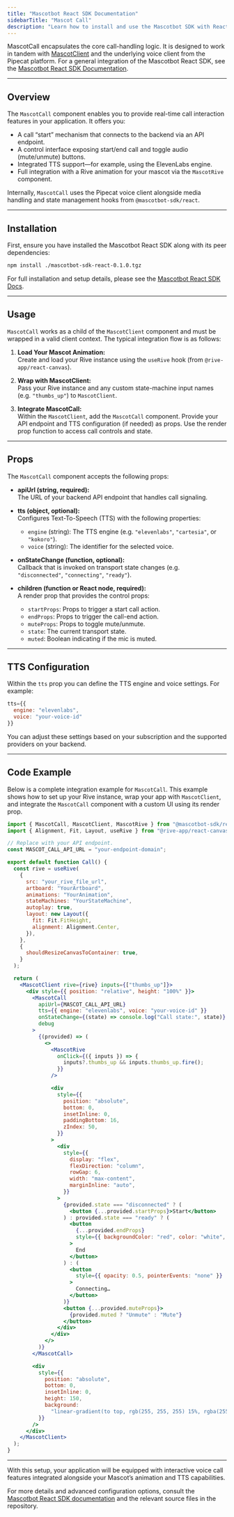```yaml
---
title: "Mascotbot React SDK Documentation"
sidebarTitle: "Mascot Call"
description: "Learn how to install and use the Mascotbot SDK with React."
---
```


MascotCall encapsulates the core call-handling logic. It is designed to work in tandem with [MascotClient](react-sdk) and the underlying voice client from the Pipecat platform. For a general integration of the Mascotbot React SDK, see the [Mascotbot React SDK Documentation](react-sdk).

---

## Overview

The `MascotCall` component enables you to provide real-time call interaction features in your application. It offers you:

- A call “start” mechanism that connects to the backend via an API endpoint.
- A control interface exposing start/end call and toggle audio (mute/unmute) buttons.
- Integrated TTS support—for example, using the ElevenLabs engine.
- Full integration with a Rive animation for your mascot via the `MascotRive` component.

Internally, `MascotCall` uses the Pipecat voice client alongside media handling and state management hooks from `@mascotbot-sdk/react`.

---

## Installation

First, ensure you have installed the Mascotbot React SDK along with its peer dependencies:

```bash
npm install ./mascotbot-sdk-react-0.1.0.tgz
```

For full installation and setup details, please see the [Mascotbot React SDK Docs](react-sdk).

---

## Usage

`MascotCall` works as a child of the `MascotClient` component and must be wrapped in a valid client context. The typical integration flow is as follows:

1. **Load Your Mascot Animation:**  
   Create and load your Rive instance using the `useRive` hook (from `@rive-app/react-canvas`).

2. **Wrap with MascotClient:**  
   Pass your Rive instance and any custom state-machine input names (e.g. `"thumbs_up"`) to `MascotClient`.

3. **Integrate MascotCall:**  
   Within the `MascotClient`, add the `MascotCall` component. Provide your API endpoint and TTS configuration (if needed) as props. Use the render prop function to access call controls and state.

---

## Props

The `MascotCall` component accepts the following props:

- **apiUrl (string, required):**  
  The URL of your backend API endpoint that handles call signaling.

- **tts (object, optional):**  
  Configures Text-To-Speech (TTS) with the following properties:
  - `engine` (string): The TTS engine (e.g. `"elevenlabs"`, `"cartesia"`, or `"kokoro"`).
  - `voice` (string): The identifier for the selected voice.

- **onStateChange (function, optional):**  
  Callback that is invoked on transport state changes (e.g. `"disconnected"`, `"connecting"`, `"ready"`).

- **children (function or React node, required):**  
  A render prop that provides the control props:
  - `startProps`: Props to trigger a start call action.
  - `endProps`: Props to trigger the call-end action.
  - `muteProps`: Props to toggle mute/unmute.
  - `state`: The current transport state.
  - `muted`: Boolean indicating if the mic is muted.

---

## TTS Configuration

Within the `tts` prop you can define the TTS engine and voice settings. For example:

```jsx
tts={{
  engine: "elevenlabs",
  voice: "your-voice-id"
}}
```

You can adjust these settings based on your subscription and the supported providers on your backend.

---

## Code Example

Below is a complete integration example for `MascotCall`. This example shows how to set up your Rive instance, wrap your app with `MascotClient`, and integrate the `MascotCall` component with a custom UI using its render prop.

```jsx
import { MascotCall, MascotClient, MascotRive } from "@mascotbot-sdk/react";
import { Alignment, Fit, Layout, useRive } from "@rive-app/react-canvas";

// Replace with your API endpoint.
const MASCOT_CALL_API_URL = "your-endpoint-domain";

export default function Call() {
  const rive = useRive(
    {
      src: "your_rive_file_url",
      artboard: "YourArtboard",
      animations: "YourAnimation",
      stateMachines: "YourStateMachine",
      autoplay: true,
      layout: new Layout({
        fit: Fit.FitHeight,
        alignment: Alignment.Center,
      }),
    },
    {
      shouldResizeCanvasToContainer: true,
    }
  );

  return (
    <MascotClient rive={rive} inputs={["thumbs_up"]}>
      <div style={{ position: "relative", height: "100%" }}>
        <MascotCall
          apiUrl={MASCOT_CALL_API_URL}
          tts={{ engine: "elevenlabs", voice: "your-voice-id" }}
          onStateChange={(state) => console.log("Call state:", state)}
          debug
        >
          {(provided) => (
            <>
              <MascotRive
                onClick={({ inputs }) => {
                  inputs?.thumbs_up && inputs.thumbs_up.fire();
                }}
              />

              <div
                style={{
                  position: "absolute",
                  bottom: 0,
                  insetInline: 0,
                  paddingBottom: 16,
                  zIndex: 50,
                }}
              >
                <div
                  style={{
                    display: "flex",
                    flexDirection: "column",
                    rowGap: 6,
                    width: "max-content",
                    marginInline: "auto",
                  }}
                >
                  {provided.state === "disconnected" ? (
                    <button {...provided.startProps}>Start</button>
                  ) : provided.state === "ready" ? (
                    <button
                      {...provided.endProps}
                      style={{ backgroundColor: "red", color: "white", borderColor: "red" }}
                    >
                      End
                    </button>
                  ) : (
                    <button
                      style={{ opacity: 0.5, pointerEvents: "none" }}
                    >
                      Connecting…
                    </button>
                  )}
                  <button {...provided.muteProps}>
                    {provided.muted ? "Unmute" : "Mute"}
                  </button>
                </div>
              </div>
            </>
          )}
        </MascotCall>

        <div
          style={{
            position: "absolute",
            bottom: 0,
            insetInline: 0,
            height: 150,
            background:
              "linear-gradient(to top, rgb(255, 255, 255) 15%, rgba(255, 255, 255, 0))",
          }}
        />
      </div>
    </MascotClient>
  );
}
```

---

With this setup, your application will be equipped with interactive voice call features integrated alongside your Mascot’s animation and TTS capabilities.

For more details and advanced configuration options, consult the [Mascotbot React SDK documentation](react-sdk) and the relevant source files in the repository.
